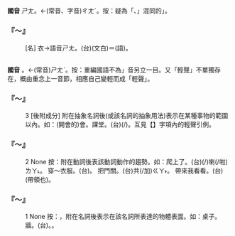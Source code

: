 
=={{ruby|裳|ㄕㄤ}}==



'''國音''' <rt>ㄕㄤ</rt>。←(常音、字音)<rt>ㄔㄤˊ</rt>。按：疑為「{{ruby|衫|ㄕㄢ}}、{{ruby|裳|ㄔㄤˊ}}」混同的{{ruby|「|ㄕㄤ}}」。

    

==='''『～{{ruby|裳|ㄕㄤ}}』'''===
: [名] 衣{{ruby|裳|ㄔㄤˊ}}→語音{{ruby|：|ㄧ}}<rt>ㄕㄤ</rt>。(台){{ruby|衣|ㄧ}}{{ruby|/|ㄧㄣ}}{{ruby|裳|ㄐㄧㆧˊ}}{{ruby|/|ㄐㄧㆫˊ}}(文白)＝{{ruby|衫|ㄙㆩ}}{{ruby|仔|ㄚ}}{{ruby|褲|ㄎㆦ˪}}(語)。
    

=={{ruby|上|·ㄕㄤˋ}}==



'''國音''' {{ruby|·|ㄕㄤˋ}}。←(常音)<rt>ㄕㄤˋ</rt>。按：重編國語不為{{ruby|「|·ㄕㄤ}}」音另立一目。又「輕聲」不單獨存在，概由重念上一音節，相應自己變輕而成「輕聲」。

    

==='''『～{{ruby|上|·ㄕㄤˋ}}』'''===
:3  [後附成分] 附在抽象名詞後(或該名詞的抽象用法)表示在某種事物的範圍以內。如：(開會的)會{{ruby|上|·ㄕㄤˋ}}。課堂{{ruby|上|·ㄕㄤˋ}}。(台){{ruby|教|ㄍㄠ˪}}{{ruby|室|ㄒㄧㆤㆶ}}{{ruby|內|ㄌㄞ˫}}(/{{ruby|中|ㄉㄧㆲ}})。互見【{{ruby|上|ㄕㄤˋ}}】字項內的輕聲引例。
    

==='''『～{{ruby|上|·ㄕㄤˋ}}』'''===
:2  None 按：附在動詞後表該動詞動作的趨勢。如：爬上{{ruby|去|·ㄕㄤˋ}}了。(台){{ruby|趴|ㄅㆤㆷ}}(/{{ruby|踆|ㄙㄜˊ}}){{ruby|起|·ㄎㄧˋ}}{{ruby|去|·ㄎㄧ˪}}喇(/啦)<rt>ㄌㄚ˪</rt>。 穿～衣服。(台){{ruby|衫|ㄙㆩ}}{{ruby|穿|ㄑㄧㄥ˫}}{{ruby|起|·ㄎㄧˋ}}{{ruby|來|·ㄌㄞˊ}}。 把門關{{ruby|上|·ㄕㄤˋ}}。(台){{ruby|門|ㄇㆭˊ}}共(/加)<rt>ㄍㄚ˫</rt>{{ruby|關|ㄍㄨㆪ}}{{ruby|/|ㄍㄨㆮ}}{{ruby|起|·ㄎㄧˋ}}{{ruby|來|·ㄌㄞˊ}}。 帶{{ruby|上|·ㄕㄤˋ}}來我看看。(台){{ruby|娶|ㄘㄨㄚ˫}}(帶領也){{ruby|來|ㄌㄞˊ}}{{ruby|我|ㆣㄨㄚˋ}}{{ruby|看|ㄎㄨㆩ˪}}{{ruby|一|ㄐㄧㆵ ͘}}{{ruby|下|·ㆤ˫}}。
    

==='''『～{{ruby|上|·ㄕㄤˋ}}』'''===
:1  None 按：{{ruby|上|·ㄕㄤˋ}}，附在名詞後表示在該名詞所表達的物體表面。如：桌子{{ruby|上|·ㄕㄤˋ}}。牆{{ruby|上|·ㄕㄤˋ}}。(台){{ruby|桌|ㄉㄜㆷ}}{{ruby|仔|ㄚ}}{{ruby|頂|ㄉㄧㄥˋ}}。{{ruby|牆|ㄑㄧㆧˊ}}{{ruby|/|ㄑㄧㆫˊ}}{{ruby|仔|ㄚ}}{{ruby|頂|ㄉㄧㄥˋ}}。
    
